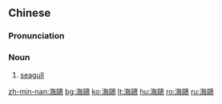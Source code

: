 {{also|海鸥}}
==Chinese==
{{zh-forms|s=海鸥}}

===Pronunciation===
{{zh-pron
|m=hǎi'ōu
|c=hoi2 au1
|h=pfs=hói-o
|cat=n
}}

===Noun===
{{zh-noun}}

# [[seagull]]

{{zh-cat|Birds}}

[[zh-min-nan:海鷗]]
[[bg:海鷗]]
[[ko:海鷗]]
[[lt:海鷗]]
[[hu:海鷗]]
[[ro:海鷗]]
[[ru:海鷗]]